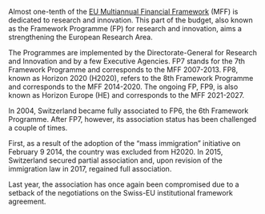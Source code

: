Almost one-tenth of the [EU Multiannual Financial Framework](https://op.europa.eu/en/publication-detail/-/publication/d2cf202e-f36a-45b2-84e7-1ac6ad996e90) (MFF) is dedicated to research and innovation. This part of the budget, also known as the Framework Programme (FP) for research and innovation, aims a strengthening the European Research Area.

The Programmes are implemented by the Directorate-General for Research and Innovation and by a few Executive Agencies. FP7 stands for the 7th Framework Programme and corresponds to the MFF 2007-2013.  FP8, known as Horizon 2020 (H2020), refers to the 8th Framework Programme and corresponds to the MFF 2014-2020. The ongoing FP, FP9, is also known as Horizon Europe (HE) and corresponds to the MFF 2021-2027. 

In 2004, Switzerland became fully associated to FP6, the 6th Framework Programme. After FP7, however, its association status has been challenged a couple of times.

First, as a result of the adoption of the "mass immigration" initiative on February 9 2014, the country was excluded from H2020. In 2015, Switzerland secured partial association and, upon revision of the immigration law in 2017, regained full association.

Last year, the association has once again been compromised due to a setback of the negotiations on the Swiss-EU institutional framework agreement.
